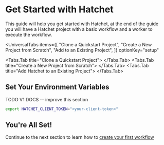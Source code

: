 
# Get Started with Hatchet

This guide will help you get started with Hatchet, at the end of the guide you will have a Hatchet project with a basic workflow and a worker to execute the workflow.

<UniversalTabs
  items={[
    "Clone a Quickstart Project",
    "Create a New Project from Scratch",
    "Add to an Existing Project",
  ]}
  optionKey="setup"
>
  <Tabs.Tab title="Clone a Quickstart Project">
    <Clone />
  </Tabs.Tab>
  <Tabs.Tab title="Create a New Project from Scratch">
    <New />
  </Tabs.Tab>
  <Tabs.Tab title="Add Hatchet to an Existing Project">
    <Existing />
  </Tabs.Tab>
</UniversalTabs>

## Set Your Environment Variables

TODO V1 DOCS -- improve this section

```bash copy
export HATCHET_CLIENT_TOKEN="<your-client-token>"
```

## You're All Set!

Continue to the next section to learn how to [create your first workflow](./basic-workflows)
